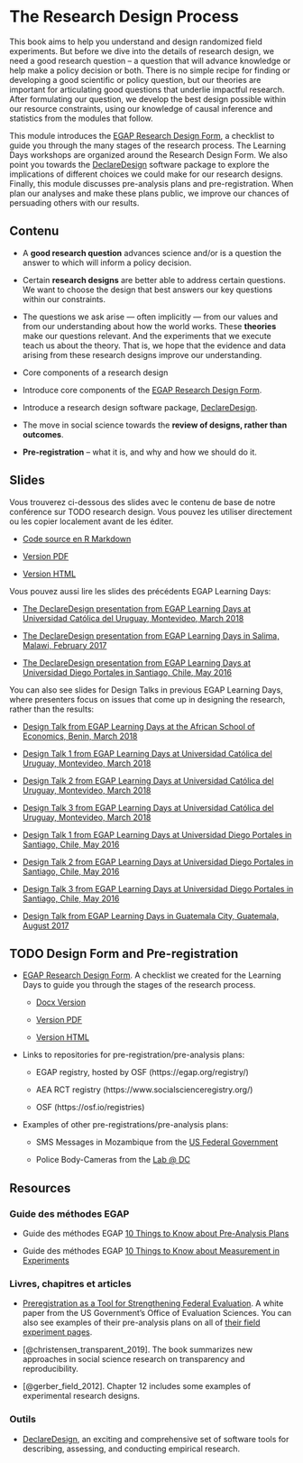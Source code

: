 # The Research Design Process

This book aims to help you understand and design randomized field experiments.  But before we dive into the details of research design, we need a good research question -- a question that will advance knowledge or help make a policy decision or both.  There is no simple recipe for finding or developing a good scientific or policy question, but our theories are important for articulating good questions that underlie impactful research.  After formulating our question, we develop the best design possible within our resource constraints, using our knowledge of causal inference and statistics from the modules that follow.  

This module introduces the [EGAP Research Design
Form](https://egap.github.io/learningdays-resources/Exercises/design-form.Rmd), a checklist to guide you through the many stages of the research process.  The Learning Days workshops are organized around the Research Design Form.  We also point you towards the [DeclareDesign](http://declaredesign.org) software package to explore the implications of different choices we could make for our research designs.  Finally, this module discusses pre-analysis plans and pre-registration.  When plan our analyses and make these plans public, we improve our chances of persuading others with our results.

## Contenu

- A **good research question** advances science and/or is a question the answer to which will inform a policy decision.

- Certain **research designs** are better able to address certain questions. We want to choose the design that best answers our key questions within our constraints.

- The questions we ask arise --- often implicitly --- from our values and from our understanding about how the world works. These **theories** make our questions relevant. And the experiments that we execute teach us about the theory.  That is, we hope that the evidence and data arising from these research designs improve our understanding.

- Core components of a research design

- Introduce core components of the [EGAP Research Design Form](https://egap.github.io/learningdays-resources/Exercises/design-form.html). 

- Introduce a research design software package, [DeclareDesign](http://declaredesign.org).

- The move in social science towards the **review of designs, rather than outcomes**.

- **Pre-registration** -- what it is, and why and how we should do it.


## Slides

Vous trouverez ci-dessous des slides avec le contenu de base de notre conférence sur TODO research design. Vous pouvez les utiliser directement ou les copier localement avant de les éditer.

- [Code source en R Markdown](https://egap.github.io/learningdays-resources/Slides/researchdesignform-slides.Rmd)

- [Version PDF](https://egap.github.io/learningdays-resources/Slides/researchdesignform-slides.pdf)

- [Version HTML](https://egap.github.io/learningdays-resources/Slides/researchdesignform-slides.html)

Vous pouvez aussi lire les slides des précédents EGAP Learning Days:

 - [The DeclareDesign presentation from EGAP Learning Days at Universidad Católica del Uruguay, Montevideo, March 2018](https://egap.github.io/learningdays-resources/Slides/Examples/declare_design-montevideo.pdf)

 - [The DeclareDesign presentation from EGAP Learning Days in Salima, Malawi, February 2017](https://egap.github.io/learningdays-resources/Slides/Examples/declare_design-malawi.pdf)

 - [The DeclareDesign presentation from EGAP Learning Days at Universidad Diego Portales in Santiago, Chile, May 2016](https://egap.github.io/learningdays-resources/Slides/Examples/declare_design-santiago.pdf)

You can also see slides for Design Talks in previous EGAP Learning Days, where presenters focus on issues that come up in designing the research, rather than the results:

 - [Design Talk from EGAP Learning Days at the African School of Economics, Benin, March 2018](https://egap.github.io/learningdays-resources/Slides/Examples/research_design_2-benin.pdf)

 - [Design Talk 1 from EGAP Learning Days at Universidad Católica del Uruguay, Montevideo, March 2018](https://egap.github.io/learningdays-resources/Slides/Examples/research_design_1-montevideo.pdf)

 - [Design Talk 2 from EGAP Learning Days at Universidad Católica del Uruguay, Montevideo, March 2018](https://egap.github.io/learningdays-resources/Slides/Examples/research_design_2-montevideo.pdf)

 - [Design Talk 3 from EGAP Learning Days at Universidad Católica del Uruguay, Montevideo, March 2018](https://egap.github.io/learningdays-resources/Slides/Examples/research_design_3-montevideo.pdf)

 - [Design Talk 1 from EGAP Learning Days at Universidad Diego Portales in Santiago, Chile, May 2016](https://egap.github.io/learningdays-resources/Slides/Examples/research_design_1-santiago.pdf)

 - [Design Talk 2 from EGAP Learning Days at Universidad Diego Portales in Santiago, Chile, May 2016](https://egap.github.io/learningdays-resources/Slides/Examples/research_design_2-santiago.pdf)

 - [Design Talk 3 from EGAP Learning Days at Universidad Diego Portales in Santiago, Chile, May 2016](https://egap.github.io/learningdays-resources/Slides/Examples/research_design_3-santiago.pdf)

 - [Design Talk from EGAP Learning Days in Guatemala City, Guatemala, August 2017](https://egap.github.io/learningdays-resources/Slides/Examples/research_design-guatemala.pdf)

## TODO Design Form and Pre-registration

- [EGAP Research Design Form](https://egap.github.io/learningdays-resources/Exercises/design-form.html). A checklist we created for the Learning Days to guide you through the stages of the research process.
     - [Docx Version](https://egap.github.io/learningdays-resources/Exercises/design-form.docx)

     - [Version PDF](https://egap.github.io/learningdays-resources/Exercises/design-form.pdf)

     - [Version HTML](https://egap.github.io/learningdays-resources/Exercises/design-form.html)

- Links to repositories for pre-registration/pre-analysis plans:

    - EGAP registry, hosted by OSF (https://egap.org/registry/)

    - AEA RCT registry (https://www.socialscienceregistry.org/)

    - OSF (https://osf.io/registries)

- Examples of other pre-registrations/pre-analysis plans:

    - SMS Messages in Mozambique from the [US Federal Government](https://oes.gsa.gov/projects/sms-mozambique/)

    - Police Body-Cameras from the [Lab @ DC](https://osf.io/472zh)

## Resources

### Guide des méthodes EGAP

- Guide des méthodes EGAP [10 Things to Know about Pre-Analysis Plans](https://egap.org/resource/10-things-to-know-about-pre-analysis-plans/)

- Guide des méthodes EGAP [10 Things to Know about Measurement in Experiments](https://egap.org/resource/10-things-to-know-about-measurement-in-experiments/)


### Livres, chapitres et articles

- [Preregistration as a Tool for Strengthening Federal Evaluation](https://oes.gsa.gov/assets/files/preregistration-as-a-tool-in-federal-evaluation.pdf).  A white paper from the US Government's Office of Evaluation Sciences.  You can also see examples of their pre-analysis plans on all of [their field experiment pages](https://oes.gsa.gov/work/).

- [@christensen_transparent_2019]. The book summarizes new approaches in social science research on transparency and reproducibility.

- [@gerber_field_2012].  Chapter 12 includes some examples of experimental research designs.

### Outils

- [DeclareDesign](https://declaredesign.org/), an exciting and comprehensive set of software tools for describing, assessing, and conducting empirical research.

